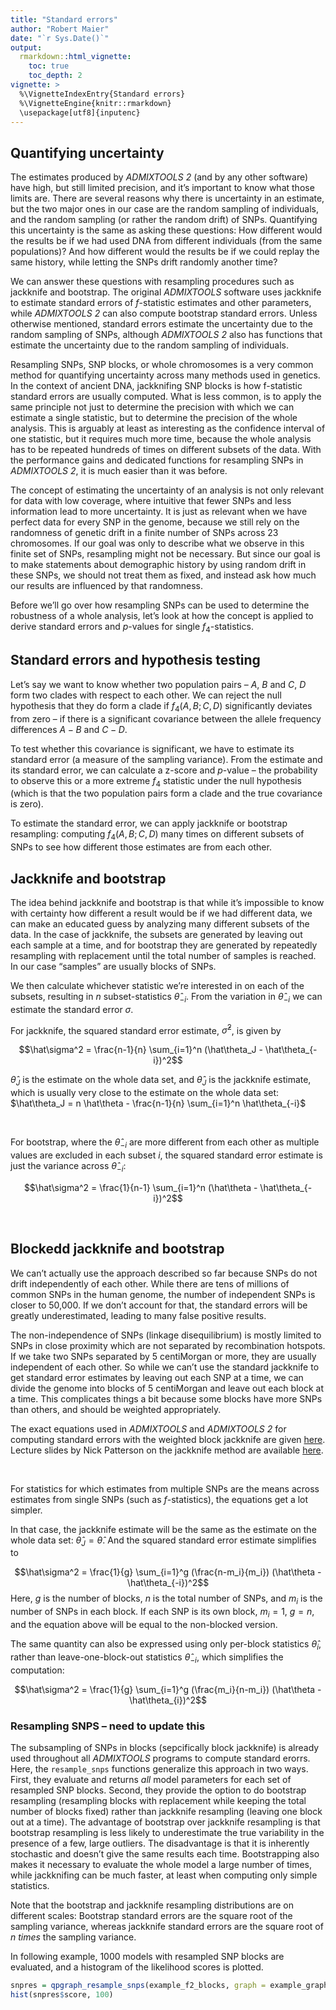 ```yaml
---
title: "Standard errors"
author: "Robert Maier"
date: "`r Sys.Date()`"
output:
  rmarkdown::html_vignette:
    toc: true
    toc_depth: 2
vignette: >
  %\VignetteIndexEntry{Standard errors}
  %\VignetteEngine{knitr::rmarkdown}
  \usepackage[utf8]{inputenc}
---
```




## Quantifying uncertainty

The estimates produced by *ADMIXTOOLS 2* (and by any other software) have high, but still limited precision, and it's important to know what those limits are. There are several reasons why there is uncertainty in an estimate, but the two major ones in our case are the random sampling of individuals, and the random sampling (or rather the random drift) of SNPs. Quantifying this uncertainty is the same as asking these questions: How different would the results be if we had used DNA from different individuals (from the same populations)? And how different would the results be if we could replay the same history, while letting the SNPs drift randomly another time?

We can answer these questions with resampling procedures such as jackknife and bootstrap. The original *ADMIXTOOLS* software uses jackknife to estimate standard errors of *f*-statistic estimates and other parameters, while *ADMIXTOOLS 2* can also compute bootstrap standard errors. Unless otherwise mentioned, standard errors estimate the uncertainty due to the random sampling of SNPs, although *ADMIXTOOLS 2* also has functions that estimate the uncertainty due to the random sampling of individuals.

Resampling SNPs, SNP blocks, or whole chromosomes is a very common method for quantifying uncertainty across many methods used in genetics. In the context of ancient DNA, jackknifing SNP blocks is how f-statistic standard errors are usually computed. What is less common, is to apply the same principle not just to determine the precision with which we can estimate a single statistic, but to determine the precision of the whole analysis. This is arguably at least as interesting as the confidence interval of one statistic, but it requires much more time, because the whole analysis has to be repeated hundreds of times on different subsets of the data. With the performance gains and dedicated functions for resampling SNPs in *ADMIXTOOLS 2*, it is much easier than it was before.

The concept of estimating the uncertainty of an analysis is not only relevant for data with low coverage, where intuitive that fewer SNPs and less information lead to more uncertainty. It is just as relevant when we have perfect data for every SNP in the genome, because we still rely on the randomness of genetic drift in a finite number of SNPs across 23 chromosomes. If our goal was only to describe what we observe in this finite set of SNPs, resampling might not be necessary. But since our goal is to make statements about demographic history by using random drift in these SNPs, we should not treat them as fixed, and instead ask how much our results are influenced by that randomness.

Before we'll go over how resampling SNPs can be used to determine the robustness of a whole analysis, let's look at how the concept is applied to derive standard errors and *p*-values for single $f_4$-statistics.


## Standard errors and hypothesis testing

Let's say we want to know whether two population pairs -- $A$, $B$ and $C$, $D$ form two clades with respect to each other. We can reject the null hypothesis that they do form a clade if $f_4(A, B; C, D)$ significantly deviates from zero -- if there is a significant covariance between the allele frequency differences $A-B$ and $C-D$.

To test whether this covariance is significant, we have to estimate its standard error (a measure of the sampling variance). From the estimate and its standard error, we can calculate a z-score and *p*-value -- the probability to observe this or a more extreme $f_4$ statistic under the null hypothesis (which is that the two population pairs form a clade and the true covariance is zero).

To estimate the standard error, we can apply jackknife or bootstrap resampling: computing $f_4(A, B; C, D)$ many times on different subsets of SNPs to see how different those estimates are from each other.  


## Jackknife and bootstrap

The idea behind jackknife and bootstrap is that while it's impossible to know with certainty how different a result would be if we had different data, we can make an educated guess by analyzing many different subsets of the data. In the case of jackknife, the subsets are generated by leaving out each sample at a time, and for bootstrap they are generated by repeatedly resampling with replacement until the total number of samples is reached. In our case "samples" are usually blocks of SNPs.

We then calculate whichever statistic we're interested in on each of the subsets, resulting in $n$ subset-statistics $\hat\theta_{-i}$. From the variation in $\hat\theta_{-i}$ we can estimate the standard error $\sigma$.

For jackknife, the squared standard error estimate, $\hat\sigma^2$, is given by

$$\hat\sigma^2 = \frac{n-1}{n} \sum_{i=1}^n (\hat\theta_J - \hat\theta_{-i})^2$$

$\hat\theta_J$ is the estimate on the whole data set, and $\hat\theta_J$ is the jackknife estimate, which is usually very close to the estimate on the whole data set: $\hat\theta_J = n \hat\theta - \frac{n-1}{n} \sum_{i=1}^n \hat\theta_{-i}$

<br>

For bootstrap, where the $\hat\theta_{-i}$ are more different from each other as multiple values are excluded in each subset $i$, the squared standard error estimate is just the variance across $\hat\theta_{-i}$:

$$\hat\sigma^2 = \frac{1}{n-1} \sum_{i=1}^n (\hat\theta - \hat\theta_{-i})^2$$



<br>



## Blockedd jackknife and bootstrap

We can't actually use the approach described so far because SNPs do not drift independently of each other. While there are tens of millions of common SNPs in the human genome, the number of independent SNPs is closer to 50,000. If we don't account for that, the standard errors will be greatly underestimated, leading to many false positive results.

The non-independence of SNPs (linkage disequilibrium) is mostly limited to SNPs in close proximity which are not separated by recombination hotspots. If we take two SNPs separated by 5 centiMorgan or more, they are usually independent of each other. So while we can't use the standard jackknife to get standard error estimates by leaving out each SNP at a time, we can divide the genome into blocks of 5 centiMorgan and leave out each block at a time. This complicates things a bit because some blocks have more SNPs than others, and should be weighted appropriately.

The exact equations used in *ADMIXTOOLS* and *ADMIXTOOLS 2* for computing standard errors with the weighted block jackknife are given [here](https://reich.hms.harvard.edu/sites/reich.hms.harvard.edu/files/inline-files/wjack.pdf). Lecture slides by Nick Patterson on the jackknife method are available [here](https://reich.hms.harvard.edu/sites/reich.hms.harvard.edu/files/inline-files/lecture2.pdf).

<br>

For statistics for which estimates from multiple SNPs are the means across estimates from single SNPs (such as *f*-statistics), the equations get a lot simpler.

In that case, the jackknife estimate will be the same as the estimate on the whole data set: $\hat\theta_J = \hat\theta$.
And the squared standard error estimate simplifies to 

$$\hat\sigma^2 = \frac{1}{g} \sum_{i=1}^g (\frac{n-m_i}{m_i}) (\hat\theta - \hat\theta_{-i})^2$$
Here, $g$ is the number of blocks, $n$ is the total number of SNPs, and $m_i$ is the number of SNPs in each block. If each SNP is its own block, $m_i = 1$, $g = n$, and the equation above will be equal to the non-blocked version.

The same quantity can also be expressed using only per-block statistics $\hat\theta_{i}$, rather than leave-one-block-out statistics $\hat\theta_{-i}$, which simplifies the computation:

$$\hat\sigma^2 = \frac{1}{g} \sum_{i=1}^g (\frac{m_i}{n-m_i}) (\hat\theta - \hat\theta_{i})^2$$

<!-- $$\sigma^2 = \frac{1}{n} \sum_{i=1}^n \frac{1}{x_i - 1} (x_i \mu_{tot} - \mu_{jack} - s_i (x_i-1) )^2$$ -->

<!-- where $\mu_{tot}$ is the mean calculated from all blocks, $\mu_{jack} = \frac{1}{n} \sum_i s_i$ (the jackknife mean), and $x_i = \frac{\sum{l_i}}{l_i}$ (the inverse of the relative block length). -->







### Resampling SNPS -- need to update this

The subsampling of SNPs in blocks (sepcifically block jackknife) is already used throughout all *ADMIXTOOLS* programs to compute standard erorrs. Here, the `resample_snps` functions generalize this approach in two ways. First, they evaluate and returns *all* model parameters for each set of resampled SNP blocks. Second, they provide the option to do bootstrap resampling (resampling blocks with replacement while keeping the total number of blocks fixed) rather than jackknife resampling (leaving one block out at a time). The advantage of bootstrap over jackknife resampling is that bootstrap resampling is less likely to underestimate the true variability in the presence of a few, large outliers. The disadvantage is that it is inherently stochastic and doesn't give the same results each time. Bootstrapping also makes it necessary to evaluate the whole model a large number of times, while jackknifing can be much faster, at least when computing only simple statistics.

Note that the bootstrap and jackknife resampling distributions are on different scales: Bootstrap standard errors are the square root of the sampling variance, whereas jackknife standard errors are the square root of *n times* the sampling variance.

In following example, 1000 models with resampled SNP blocks are evaluated, and a histogram of the likelihood scores is plotted.

```r
snpres = qpgraph_resample_snps(example_f2_blocks, graph = example_graph, boot = 1000)
hist(snpres$score, 100)
```


<!-- ### Resampling individuals -->

<!-- We can also test how robust a model is to changes in the individuals that make up a population. The `resample_inds` functions evaluate every model that results from excluding one individual, for each individual in populations with at least two individuals. -->

<!-- ```{r, eval = FALSE} -->
<!-- pops = get_leafnames(example_igraph)[c(1:3, rep(4,4), 5:7)] -->
<!-- indres = qpgraph_resample_inds(my_counts_dir, inds = inds, pops = pops, graph = example_graph) -->
<!-- ggplot(indres, aes(score, score)) + geom_text(aes(label = ind)) -->
<!-- ``` -->

<!-- For populations with many individuals, this can be used to compute jackknife standard errors for statistics of that population. -->

<!-- <br> -->







